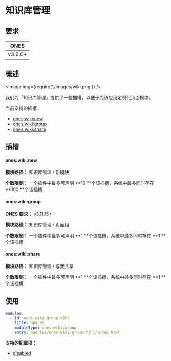 # 知识库管理


## 要求

| **ONES** |
| :------: |
| v3.6.0+  |

## 概述

<Image img={require('./images/wiki.png')} />

我们为「知识库管理」提供了一些插槽，以便于为该应用定制化页面模块。

当前支持的插槽：

- [ones:wiki:new](#oneswikinew)
- [ones:wiki:group](#oneswikigroup)
- [ones:wiki:share](#oneswikishare)

## 插槽

#### ones:wiki:new

**模块路径：** 知识库管理 / 新模块

**个数限制：** 一个插件中最多可声明 **10 **个该插槽，系统中最多同时存在 **100 **个该插槽

#### ones:wiki:group

**ONES 要求：** v3.11.15+

**模块路径：** 知识库管理 / 页面组

**个数限制：** 一个插件中最多可声明 **1 **个该插槽，系统中最多同时存在 **1 **个该插槽

#### ones:wiki:share

**模块路径：** 知识库管理 / 与我共享

**个数限制：** 一个插件中最多可声明 **1 **个该插槽，系统中最多同时存在 **1 **个该插槽

## 使用

```yaml
modules:
  - id: ones-wiki-group-YjhC
    title: Spaces
    moduleType: ones:wiki:group
    entry: modules/ones-wiki-group-YjhC/index.html
```

**支持的配置项：**

- [disabled](../../../../reference/config/plugin.yaml#disabled)
